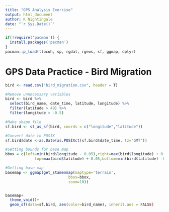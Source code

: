 ```yaml
---
title: "GPS Analysis Exercise"
output: html_document
author: K Nightingale
date: "`r Sys.Date()`"
---
```


```r
if(!require('pacman')) {
  install.packages('pacman')
}
pacman::p_load(tlocoh, sp, rgdal, rgeos, sf, ggmap, dplyr)
```

# GPS Data Practice - Bird Migration

```r
bird <- read.csv("bird_migration.csv", header = T)

#Remove unnecessary variables
bird <- bird %>%
  select(bird_name, date_time, latitude, longitude) %>%
  filter(latitude > 49) %>%
  filter(longitude > -0.5)

#Make shape file
sf.bird <- st_as_sf(bird, coords = c("longitude","latitude"))

#Convert date to POSIX
sf.bird$date <-as.Date(as.POSIXct(sf.bird$date_time, tz="GMT"))
```


```r
#Setting bounds for base map
bbox = c(left=min(bird$longitude - 0.05),right=max(bird$longitude) + 0.05, #longitude
             top=max(bird$latitude) + 0.05,bottom=min(bird$latitude) -0.05) #latitude

#Getting base map
basemap <- ggmap(get_stamenmap(maptype='terrain', 
                            bbox=bbox,
                            zoom=10)) 


basemap+
  theme_void()+
  geom_sf(data=sf.bird, aes(color=bird_name), inherit.aes = FALSE)
```

